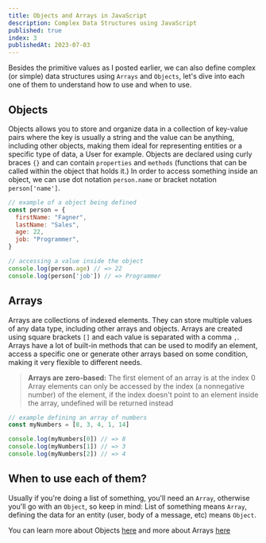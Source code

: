 ```yaml
---
title: Objects and Arrays in JavaScript
description: Complex Data Structures using JavaScript
published: true
index: 3
publishedAt: 2023-07-03
---
```


Besides the primitive values as I posted earlier, we can also define complex (or simple) data structures using `Arrays` and `Objects`, let's dive into each one of them to understand how to use and when to use.

## Objects
Objects allows you to store and organize data in a collection of key-value pairs where the key is usually a string and the value can be anything, including other objects, making them ideal for representing entities or a specific type of data, a User for example. Objects are declared using curly braces `{}` and can contain `properties` and `methods` (functions that can be called within the object that holds it.) In order to access something inside an object, we can use dot notation `person.name` or bracket notation `person['name']`.

```js
// example of a object being defined
const person = {
  firstName: "Fagner",
  lastName: "Sales",
  age: 22,
  job: "Programmer",
}

// accessing a value inside the object
console.log(person.age) // => 22
console.log(person['job']) // => Programmer
```

## Arrays
Arrays are collections of indexed elements. They can store multiple values of any data type, including other arrays and objects. Arrays are created using square brackets `[]` and each value is separated with a comma `,`. Arrays have a lot of built-in methods that can be used to modify an element, access a specific one or generate other arrays based on some condition, making it very flexible to different needs.

> **Arrays are zero-based:** The first element of an array is at the index 0
> Array elements can only be accessed by the index (a nonnegative number) of the element, if the index doesn't point to an element inside the array, undefined will be returned instead

```js
// example defining an array of numbers
const myNumbers = [8, 3, 4, 1, 14]

console.log(myNumbers[0]) // => 8
console.log(myNumbers[1]) // => 3
console.log(myNumbers[2]) // => 4
```

## When to use each of them?
Usually if you're doing a list of something, you'll need an `Array`, otherwise you'll go with an `Object`, so keep in mind: List of something means `Array`, defining the data for an entity (user, body of a message, etc) means `Object`.

You can learn more about Objects [here](https://developer.mozilla.org/en-US/docs/Web/JavaScript/Reference/Global_Objects/Object) and more about Arrays [here](https://developer.mozilla.org/en-US/docs/Web/JavaScript/Reference/Global_Objects/Array)